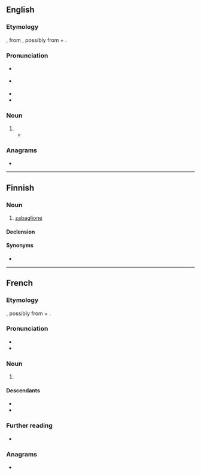 ==English==

===Etymology===
{{bor|en|fr|sabayon}}, from {{der|en|it|zabaglione|zabaione}}, possibly from {{der|en|la|sabaia||Illyrian barley beer|pos=from an {{der|en|xil|-}} word probably from {{der|en|ine-pro|*sab-||taste}}}} + {{m|it|-one|pos=augmentative suffix}}.

===Pronunciation===
* {{a|UK}} {{IPA|en|/ˈsabaɪjɒ̃/}}
* {{a|US}} {{IPA|en|/ˌsɑbaɪˈoʊn/|/ˌsɑbɑˈjoʊn/}}
* {{rhymes|en|əʊn}}
* {{hyphenation|en|sa|ba|yon}}

===Noun===
{{en-noun|~}}

# {{synonym of|en|zabaglione}}
#* {{quote-journal|en|date=June 3, 2007|author=Amanda Hesser|title=Cooking|work=New York Times|url=http://www.nytimes.com/2007/06/03/books/review/Hesser-t.html
|passage=An orange-blossom-water '''sabayon''' is thickened in the microwave (and I will never again make finicky sabayon any other way).}}

===Anagrams===
* {{anagrams|en|a=aabnosy|Bayonas}}

----

==Finnish==

===Noun===
{{fi-noun}}

# {{lb|fi|food}} [[zabaglione]]

====Declension====
{{fi-decl-risti|sabayon|||a|i=0}}

====Synonyms====
* {{l|fi|viinivaahtokastike}}

----

==French==

===Etymology===
{{bor|fr|it|zabaione}}, possibly from {{der|fr|la|sabaia||Illyrian barley beer|pos=from an {{der|fr|xil|-}} word probably from {{der|fr|ine-pro|*sab-||taste}}}} + {{m|it|-one|pos=augmentative suffix}}.

===Pronunciation===
{{wikipedia|lang=fr}}
* {{fr-IPA|sabaïon}}
* {{rhymes|fr|ɔ̃}}

===Noun===
{{fr-noun|m|~}}

# {{l|en|zabaglione}} {{gloss|custard-like dessert made with egg yolks, sugar and Marsala wine}}
#: {{syn|fr|zambajon}}

====Descendants====
* {{desc|en|sabayon|bor=1}}
* {{desc|fi|sabayon|bor=1}}

===Further reading===
* {{R:TLFi}}

===Anagrams===
* {{anagrams|fr|abayons}}

{{topics|fr|Desserts}}